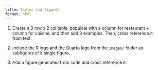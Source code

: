```yaml
---
title: Tables and figures
format: html
---
```


1.  Create a 3 row x 2 col table, populate with a column for restaurant + column for cuisine, and then add 3 examples. Then, cross reference it from text.

2.  Include the R logo and the Quarto logo from the `images/` folder as subfigures of a single figure.

3.  Add a figure generated from code and cross reference it.
